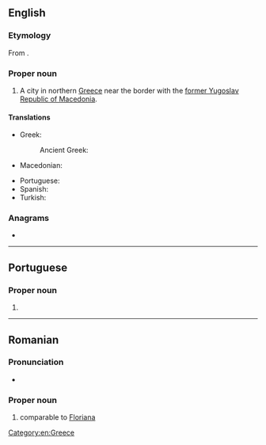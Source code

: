 {{also|Flórina}}
==English==
{{wikipedia}}

===Etymology===
From {{etyl|el|en}} {{m|el|Φλώρινα}}.

===Proper noun===
{{en-prop}}

# A city in northern [[Greece]] near the border with the [[former Yugoslav Republic of Macedonia]].

====Translations====
{{trans-top|city in Greece}}
* Greek: {{t+|el|Φλώρινα}}
*: Ancient Greek: {{t|grc|Χλέρινον}}
* Macedonian: {{t|mk|Лерин}}
{{trans-mid}}
* Portuguese: {{t|pt|Florina|f}}
* Spanish: {{t|es|Flórina|f}}
* Turkish: {{t|tr|Florina}}
{{trans-bottom}}

===Anagrams===
* {{anagrams|en|a=afilnor|forlain}}

[[Category:en:Greece]]

----

==Portuguese==

===Proper noun===
{{pt-proper noun|f}}

# {{place|pt|town/and/regional unit|r/West Macedonia|c/Greece|t1=Florina}}

----

==Romanian==

===Pronunciation===
* {{IPA|[floˈri.na]|lang=ro}}

===Proper noun===
{{ro-name|gend=f|gd=Florinei|m=Florin}}

# {{given name|female|lang=ro}} comparable to [[Floriana]]